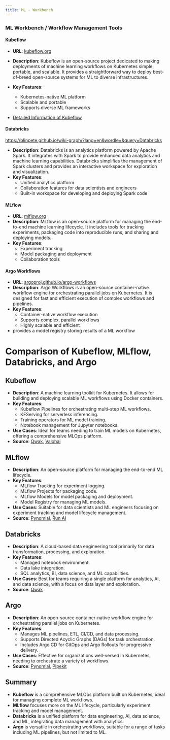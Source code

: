```yaml
---
title: ML - Workbench
---
```



### ML Workbench / Workflow Management Tools

#### Kubeflow
- **URL**: [kubeflow.org](https://kubeflow.org)
- **Description**: Kubeflow is an open-source project dedicated to making deployments of machine learning workflows on Kubernetes simple, portable, and scalable. It provides a straightforward way to deploy best-of-breed open-source systems for ML to diverse infrastructures.
- **Key Features**:
  - Kubernetes-native ML platform
  - Scalable and portable
  - Supports diverse ML frameworks

- [Detailed Information of Kubeflow](./Kubeflow.mdx)  

#### Databricks

https://blinpete.github.io/wiki-graph/?lang=en&wordle=&query=Databricks

- **Description**: Databricks is an analytics platform powered by Apache Spark. It integrates with Spark to provide enhanced data analytics and machine learning capabilities. Databricks simplifies the management of Spark clusters and provides an interactive workspace for exploration and visualization.
- **Key Features**:
  - Unified analytics platform
  - Collaboration features for data scientists and engineers
  - Built-in workspace for developing and deploying Spark code

#### MLflow
- **URL**: [mlflow.org](https://mlflow.org)
- **Description**: MLflow is an open-source platform for managing the end-to-end machine learning lifecycle. It includes tools for tracking experiments, packaging code into reproducible runs, and sharing and deploying models.
- **Key Features**:
  - Experiment tracking
  - Model packaging and deployment
  - Collaboration tools

#### Argo Workflows
- **URL**: [argoproj.github.io/argo-workflows](https://argoproj.github.io/argo-workflows)
- **Description**: Argo Workflows is an open-source container-native workflow engine for orchestrating parallel jobs on Kubernetes. It is designed for fast and efficient execution of complex workflows and pipelines.
- **Key Features**:
  - Container-native workflow execution
  - Supports complex, parallel workflows
  - Highly scalable and efficient
- provides a model registry storing results of a ML workflow


# Comparison of Kubeflow, MLflow, Databricks, and Argo

## Kubeflow

- **Description**: A machine learning toolkit for Kubernetes. It allows for building and deploying scalable ML workflows using Docker containers.
- **Key Features**:
  - Kubeflow Pipelines for orchestrating multi-step ML workflows.
  - KFServing for serverless inferencing.
  - Training operators for ML model training.
  - Notebook management for Jupyter notebooks.
- **Use Cases**: Ideal for teams needing to train ML models on Kubernetes, offering a comprehensive MLOps platform.
- **Source**: [Qwak](https://www.qwak.com), [Valohai](https://www.valohai.com)

## MLflow

- **Description**: An open-source platform for managing the end-to-end ML lifecycle.
- **Key Features**:
  - MLflow Tracking for experiment logging.
  - MLflow Projects for packaging code.
  - MLflow Models for model packaging and deployment.
  - Model Registry for managing ML models.
- **Use Cases**: Suitable for data scientists and ML engineers focusing on experiment tracking and model lifecycle management.
- **Source**: [Pynomial](https://www.pynomial.com), [Run AI](https://www.run.ai)

## Databricks

- **Description**: A cloud-based data engineering tool primarily for data transformation, processing, and exploration.
- **Key Features**:
  - Managed notebook environment.
  - Data lake integration.
  - SQL analytics, BI, data science, and ML capabilities.
- **Use Cases**: Best for teams requiring a single platform for analytics, AI, and data science, with a focus on data layer and exploration.
- **Source**: [Qwak](https://www.qwak.com)

## Argo

- **Description**: An open-source container-native workflow engine for orchestrating parallel jobs on Kubernetes.
- **Key Features**:
  - Manages ML pipelines, ETL, CI/CD, and data processing.
  - Supports Directed Acyclic Graphs (DAGs) for task orchestration.
  - Includes Argo CD for GitOps and Argo Rollouts for progressive delivery.
- **Use Cases**: Effective for organizations well-versed in Kubernetes, needing to orchestrate a variety of workflows.
- **Source**: [Pynomial](https://www.pynomial.com), [Pipekit](https://www.pipekit.io)

## Summary

- **Kubeflow** is a comprehensive MLOps platform built on Kubernetes, ideal for managing complete ML workflows.
- **MLflow** focuses more on the ML lifecycle, particularly experiment tracking and model management.
- **Databricks** is a unified platform for data engineering, AI, data science, and ML, integrating data management with analytics.
- **Argo** is versatile in orchestrating workflows, suitable for a range of tasks including ML pipelines, but not limited to ML.
